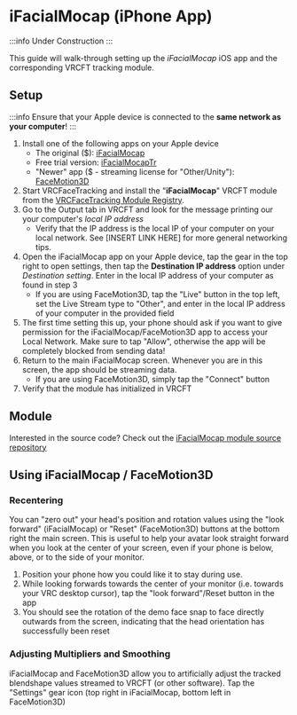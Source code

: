 # iFacialMocap (iPhone App)

:::info
Under Construction
:::

This guide will walk-through setting up the *iFacialMocap* iOS app and the corresponding VRCFT tracking module.

## Setup

:::info
Ensure that your Apple device is connected to the **same network as your computer**!
:::

1. Install one of the following apps on your Apple device
   - The original ($): [iFacialMocap](https://apps.apple.com/us/app/ifacialmocap/id1489470545)
   - Free trial version: [iFacialMocapTr](https://apps.apple.com/us/app/ifacialmocaptr/id1520971310)
   - "Newer" app ($ - streaming license for "Other/Unity"): [FaceMotion3D](https://apps.apple.com/us/app/facemotion3d/id1507538005) 
2. Start VRCFaceTracking and install the "**iFacialMocap**" VRCFT module from the [VRCFaceTracking Module Registry](@site/docs/vrcft-software/vrcft.mdx#module-registry).
3. Go to the Output tab in VRCFT and look for the message printing our your computer's *local IP address*
   - Verify that the IP address is the local IP of your computer on your local network. See [INSERT LINK HERE] for more general networking tips. 
4. Open the iFacialMocap app on your Apple device, tap the gear in the top right to open settings, then tap the **Destination IP address** option under *Destination setting*.
   Enter in the local IP address of your computer as found in step 3 
   - If you are using FaceMotion3D, tap the "Live" button in the top left, set the Live Stream type to "Other", and enter in the local IP address of your computer in the provided field
5. The first time setting this up, your phone should ask if you want to give permission for the iFacialMocap/FaceMotion3D app to access your Local Network. 
   Make sure to tap "Allow", otherwise the app will be completely blocked from sending data! 
6. Return to the main iFacialMocap screen. Whenever you are in this screen, the app should be streaming data.
   - If you are using FaceMotion3D, simply tap the "Connect" button
7. Verify that the module has initialized in VRCFT

## Module

Interested in the source code? Check out the [iFacialMocap module source repository](https://github.com/Shuisho10/VRC_iFacialMocap)

## Using iFacialMocap / FaceMotion3D

### Recentering

You can "zero out" your head's position and rotation values using the "look forward" (iFacialMocap) or "Reset" (FaceMotion3D) buttons at the bottom right the main screen.
This is useful to help your avatar look straight forward when you look at the center of your screen, even if your phone is below, above, or to the side of your monitor. 

1. Position your phone how you could like it to stay during use.
2. While looking forwards towards the center of your monitor (i.e. towards your VRC desktop cursor), tap the "look forward"/Reset button in the app
3. You should see the rotation of the demo face snap to face directly outwards from the screen, indicating that the head orientation has successfully been reset

### Adjusting Multipliers and Smoothing

iFacialMocap and FaceMotion3D allow you to artificially adjust the tracked blendshape values streamed to VRCFT (or other software). 
Tap the "Settings" gear icon (top right in iFacialMocap, bottom left in FaceMotion3D)



